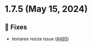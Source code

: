 
<Meta title="Releases/v1.7.x/v1.7.5/Changelog"/>
  
# 1.7.5 (May 15, 2024)

## 🐛 Fixes
* textarea resize issue  ([#485](https://github.com/infermedica/component-library/pull/485))


